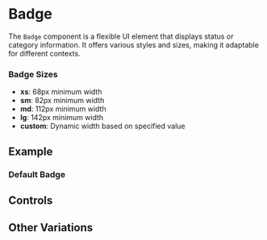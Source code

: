 
# Badge

<Meta of={BadgeStories} />

The `Badge` component is a flexible UI element that displays status or category information. It offers various styles and sizes, making it adaptable for different contexts.

### Badge Sizes

- **xs**: 68px minimum width
- **sm**: 82px minimum width
- **md**: 112px minimum width
- **lg**: 142px minimum width
- **custom**: Dynamic width based on specified value

## Example

### Default Badge

<Story of={BadgeStories.Default} />

## Controls

<Controls />

## Other Variations

<Stories />
